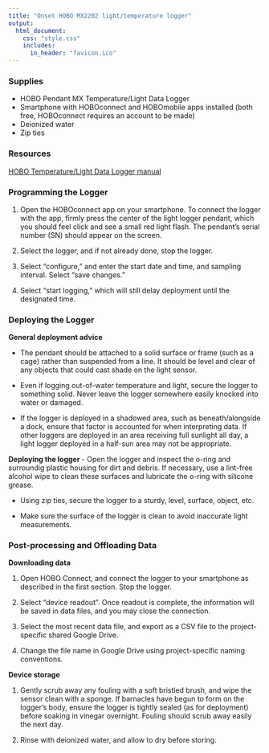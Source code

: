 ```yaml
---
title: "Onset HOBO MX2202 light/temperature logger"
output: 
  html_document:
    css: "style.css"
    includes:
      in_header: "favicon.ico"
---
```


### Supplies

- HOBO Pendant MX Temperature/Light Data Logger
- Smartphone with HOBOconnect and HOBOmobile apps installed (both free, HOBOconnect requires an account to be made)
- Deionized water
- Zip ties

### Resources

[HOBO Temperature/Light Data Logger manual
](https://manuals.plus/hobo/pendant-mx-temp-mx2201-and-templight-mx2202-data-logger-manual.pdf)

### Programming the Logger

1. Open the HOBOconnect app on your smartphone. To connect the logger with the app, firmly press the center of the light logger pendant, which you should feel click and see a small red light flash. The pendant’s serial number (SN) should appear on the screen.

1. Select the logger, and if not already done, stop the logger.

1. Select “configure,” and enter the start date and time, and sampling interval. Select “save changes.” 

1. Select “start logging,” which will still delay deployment until the designated time.

### Deploying the Logger

**General deployment advice**

- The pendant should be attached to a solid surface or frame (such as a cage) rather than suspended from a line. It should be level and clear of any objects that could cast shade on the light sensor.

- Even if logging out-of-water temperature and light, secure the logger to something solid. Never leave the logger somewhere easily knocked into water or damaged. 

- If the logger is deployed in a shadowed area, such as beneath/alongside a dock, ensure that factor is accounted for when interpreting data. If other loggers are deployed in an area receiving full sunlight all day, a light logger deployed in a half-sun area may not be appropriate. 

**Deploying the logger**
- Open the logger and inspect the o-ring and surroundig plastic housing for dirt and debris. If necessary, use a lint-free alcohol wipe to clean these surfaces and lubricate the o-ring with silicone grease.

- Using zip ties, secure the logger to a sturdy, level, surface, object, etc.

- Make sure the surface of the logger is clean to avoid inaccurate light measurements. 

### Post-processing and Offloading Data

**Downloading data**

1. Open HOBO Connect, and connect the logger to your smartphone as described in the first section. Stop the logger.

2. Select “device readout”. Once readout is complete, the information will be saved in data files, and you may close the connection. 

3. Select the most recent data file, and export as a CSV file to the project-specific shared Google Drive.

4. Change the file name in Google Drive using project-specific naming conventions.

**Device storage**

1. Gently scrub away any fouling with a soft bristled brush, and wipe the sensor clean with a sponge. If barnacles have begun to form on the logger’s body, ensure the logger is tightly sealed (as for deployment) before soaking in vinegar overnight. Fouling should scrub away easily the next day. 

2. Rinse with deionized water, and allow to dry before storing. 

<br />
<br />
